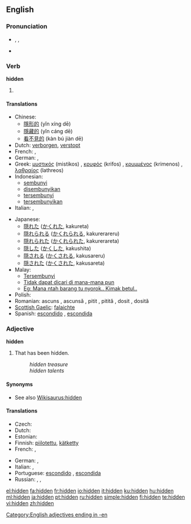 ==English==

===Pronunciation===
* {{enPR|hĭd'n}}, {{IPA|/ˈhɪd(ə)n/}}, {{SAMPA|/"hId(@)n/}}
* {{audio|en-us-hidden.ogg|Audio (US)}}
*: {{rhymes|ɪdən}}

===Verb===
'''hidden'''

# {{past participle of|to [[hide]]}}

====Translations====
{{trans-top|Past participle of [[hide]]}}
* Chinese:
** [[隱形的]] (yǐn xíng dē)
** [[隱藏的]] (yǐn cáng dē)
** [[看不見的]] (kàn bú jiàn dē)
* Dutch: [[verborgen]], [[verstopt]]
* French: {{t+|fr|caché|m}}, {{t+|fr|cachée|f}}
* German: {{t+|de|versteckt}}, {{t-|de|verborgen}}
* Greek: [[μυστικός]] (mistikos) {{m}}, [[κρυφός]] (krifos) {{m}}, [[κρυμμένος]] (krimenos) {{m}}, [[λαθραίος]] (lathreos) {{m}}
* Indonesian:
** [[sembunyi]]
** [[sembunyi|disembunyikan]]
** [[sembunyi|tersembunyi]]
** [[sembunyi|tersembunyikan]]
* Italian: {{t+|it|nascosto|m}}, {{t+|it|nascosta|f}}
{{trans-mid}}
* Japanese:
** [[隠れた]] ([[かくれた]], kakureta)
** [[隠れられる]] ([[かくれられる]], kakurerareru)
** [[隠れられた]] ([[かくれられた]], kakurerareta)
** [[隠した]] ([[かくした]], kakushita)
** [[隠される]] ([[かくされる]], kakusareru)
** [[隠された]] ([[かくされた]], kakusareta)
* Malay:
** [[Tersembunyi]]
** [[Tidak dapat dicari di mana-mana pun]]
** [[Eg: Mana ntah barang tu nyorok.. Kimak betul..]]
* Polish: {{t|pl|ukryty}}
* Romanian: ascuns {{m}}, ascunsă {{f}}, pitit {{m}}, pitită {{f}}, dosit {{m}}, dosită {{f}}
* [[Scottish Gaelic]]: [[falaichte]]
* Spanish: [[escondido]] {{m}}, [[escondida]] {{f}}
{{trans-bottom}}

===Adjective===
'''hidden'''

# That has been hidden.
#: ''hidden treasure''
#: ''hidden talents''

====Synonyms====
* See also [[Wikisaurus:hidden]]

====Translations====
{{trans-top|That has been hidden}}
* Czech: {{t-|cs|skrytý|m}}
* Dutch: {{t+|nl|verborgen}}
* Estonian: {{t|et|peidetud}}
* Finnish: [[piilotettu]], [[kätketty]]
* French: {{t+|fr|caché|m}}, {{t+|fr|cachée|f}}
{{trans-mid}}
* German: {{t+|de|versteckt}}, {{t-|de|verborgen}}
* Italian: {{t+|it|nascosto|m}}, {{t+|it|nascosta|f}}
* Portuguese: [[escondido]] {{m}}, [[escondida]] {{f}}
* Russian: {{t|ru|спрятанный|tr=spr'átannyj|sc=Cyrl}}, {{t|ru|скрытый|tr=skrýtyj|sc=Cyrl}}, {{t|ru|потаённый|tr=potajónnyj|sc=Cyrl}}
{{trans-bottom}}

[[Category:English adjectives ending in -en]]

[[el:hidden]]
[[fa:hidden]]
[[fr:hidden]]
[[io:hidden]]
[[it:hidden]]
[[ku:hidden]]
[[hu:hidden]]
[[ml:hidden]]
[[ja:hidden]]
[[pt:hidden]]
[[ru:hidden]]
[[simple:hidden]]
[[fi:hidden]]
[[te:hidden]]
[[vi:hidden]]
[[zh:hidden]]